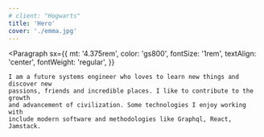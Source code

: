 ```yaml
---
# client: "Hogwarts"
title: 'Hero'
cover: './emma.jpg'
---
```



<!-- Image  -->
<!-- Card Description Component -->

<!-- ## Hi, I am Gabriel. -->

<!-- ### Future Systems Enginner. -->

<!-- #### Venezuela. -->

<Paragraph
	sx={{
		mt: '4.375rem',
		color: 'gs800',
		fontSize: '1rem',
		textAlign: 'center',
		fontWeight: 'regular',
	}}
>
	I am a future systems engineer who loves to learn new things and discover new
	passions, friends and incredible places. I like to contribute to the growth
	and advancement of civilization. Some technologies I enjoy working with
	include modern software and methodologies like Graphql, React, Jamstack.
</Paragraph>
